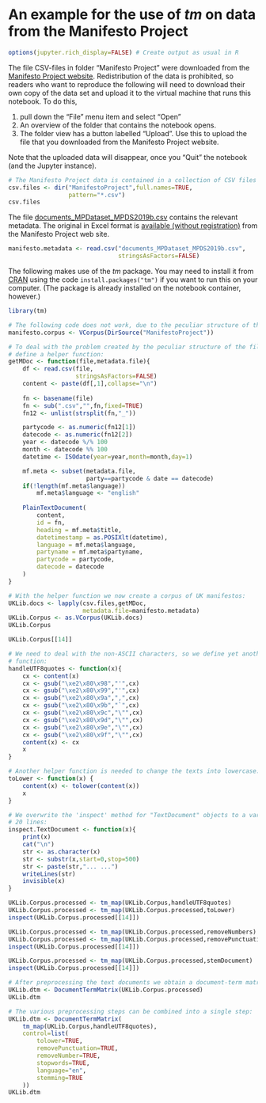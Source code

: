 # An example for the use of *tm* on data from the Manifesto Project

```r
options(jupyter.rich_display=FALSE) # Create output as usual in R
```

The file CSV-files in folder "Manifesto Project"
were downloaded from the [Manifesto Project website](https://manifesto-project.wzb.eu/datasets).
Redistribution of the data is prohibited, so readers who want to reproduce the following will need to download their own copy of the data set and upload it to the virtual machine that runs this notebook. To do this,

1. pull down the "File" menu item and select "Open"
2. An overview of the folder that contains the notebook opens.
3. The folder view has a button labelled "Upload". Use this to upload the file that you downloaded from the Manifesto Project website.

Note that the uploaded data will disappear, once you "Quit" the notebook (and the Jupyter instance).

```r
# The Manifesto Project data is contained in a collection of CSV files
csv.files <- dir("ManifestoProject",full.names=TRUE,
                 pattern="*.csv")
csv.files
```

The file [documents_MPDataset_MPDS2019b.csv](documents_MPDataset_MPDS2019b.csv) contains the relevant metadata. The original in Excel format 
is [available (without registration)](https://manifesto-project.wzb.eu/down/data/2019b/codebooks/documents_MPDataset_MPDS2019b.xlsx) from the Manifesto Project web site.

```r
manifesto.metadata <- read.csv("documents_MPDataset_MPDS2019b.csv",
                               stringsAsFactors=FALSE)
```

The following makes use of the *tm* package. You may need to install it from
[CRAN](https://cran.r-project.org/package=tm) using the code
`install.packages("tm")` if you want to run this on your computer. (The
package is already installed on the notebook container, however.)

```r
library(tm)
```

```r
# The following code does not work, due to the peculiar structure of the CSV files
manifesto.corpus <- VCorpus(DirSource("ManifestoProject"))
```

```r
# To deal with the problem created by the peculiar structure of the files, we
# define a helper function:
getMDoc <- function(file,metadata.file){
    df <- read.csv(file,
                   stringsAsFactors=FALSE)
    content <- paste(df[,1],collapse="\n")
    
    fn <- basename(file)
    fn <- sub(".csv","",fn,fixed=TRUE)
    fn12 <- unlist(strsplit(fn,"_"))

    partycode <- as.numeric(fn12[1])
    datecode <- as.numeric(fn12[2])
    year <- datecode %/% 100
    month <- datecode %% 100
    datetime <- ISOdate(year=year,month=month,day=1)

    mf.meta <- subset(metadata.file,
                      party==partycode & date == datecode)
    if(!length(mf.meta$language))
        mf.meta$language <- "english"
        
    PlainTextDocument(
        content,
        id = fn,
        heading = mf.meta$title,
        datetimestamp = as.POSIXlt(datetime),
        language = mf.meta$language,
        partyname = mf.meta$partyname,
        partycode = partycode,
        datecode = datecode
    )
}
```

```r
# With the helper function we now create a corpus of UK manifestos:
UKLib.docs <- lapply(csv.files,getMDoc,
                     metadata.file=manifesto.metadata)
UKLib.Corpus <- as.VCorpus(UKLib.docs)
UKLib.Corpus
```

```r
UKLib.Corpus[[14]]
```

```r
# We need to deal with the non-ASCII characters, so we define yet another helper
# function:
handleUTF8quotes <- function(x){
    cx <- content(x)
    cx <- gsub("\xe2\x80\x98","'",cx)
    cx <- gsub("\xe2\x80\x99","'",cx)
    cx <- gsub("\xe2\x80\x9a",",",cx)
    cx <- gsub("\xe2\x80\x9b","`",cx)
    cx <- gsub("\xe2\x80\x9c","\"",cx)
    cx <- gsub("\xe2\x80\x9d","\"",cx)
    cx <- gsub("\xe2\x80\x9e","\"",cx)
    cx <- gsub("\xe2\x80\x9f","\"",cx)
    content(x) <- cx
    x
}
```

```r
# Another helper function is needed to change the texts into lowercase:
toLower <- function(x) {
    content(x) <- tolower(content(x))
    x
}
```

```r
# We overwrite the 'inspect' method for "TextDocument" objects to a variant that shows only the first
# 20 lines:
inspect.TextDocument <- function(x){
    print(x)
    cat("\n")
    str <- as.character(x)
    str <- substr(x,start=0,stop=500)
    str <- paste(str,"... ...")
    writeLines(str)
    invisible(x)
}
```

```r
UKLib.Corpus.processed <- tm_map(UKLib.Corpus,handleUTF8quotes)
UKLib.Corpus.processed <- tm_map(UKLib.Corpus.processed,toLower)
inspect(UKLib.Corpus.processed[[14]])
```

```r
UKLib.Corpus.processed <- tm_map(UKLib.Corpus.processed,removeNumbers)
UKLib.Corpus.processed <- tm_map(UKLib.Corpus.processed,removePunctuation)
inspect(UKLib.Corpus.processed[[14]])
```

```r
UKLib.Corpus.processed <- tm_map(UKLib.Corpus.processed,stemDocument)
inspect(UKLib.Corpus.processed[[14]])
```

```r
# After preprocessing the text documents we obtain a document-term matrix:
UKLib.dtm <- DocumentTermMatrix(UKLib.Corpus.processed)
UKLib.dtm
```

```r
# The various preprocessing steps can be combined into a single step:
UKLib.dtm <- DocumentTermMatrix(
    tm_map(UKLib.Corpus,handleUTF8quotes),
    control=list(
        tolower=TRUE,
        removePunctuation=TRUE,
        removeNumber=TRUE,
        stopwords=TRUE,
        language="en",
        stemming=TRUE
    ))
UKLib.dtm
```
